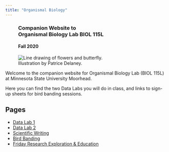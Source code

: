 ```yaml
---
title: "Organismal Biology"
---
```


<div class="well mx-auto" style="width: 600px;">
<figure class="figure text-right">
<h3 class="text-right">Companion Website&nbsp;to<br>Organismal Biology Lab BIOL 115L</h3>
<h4 class="text-left">Fall 2020</h4>
  <img src="images/lab_book_cover_2019.png" class="figure-img img-fluid rounded" alt="Line drawing of flowers and butterfly.">
  <figcaption class="figure-caption text-right">Illustration by Patrice Delaney.</figcaption>
</figure>
</div>

<p class="lead">Welcome to the companion website for Organismal Biology Lab (BIOL 115L) at 
Minnesota State University Moorhead.</p>

Here you can find the two Data Labs you will do in class, and links to sign-up sheets for bird banding sessions.

## Pages

- [Data Lab 1](lab1.html)
- [Data Lab 2](lab2.html)
- [Scientific Writing](sci_writing.html)
- [Bird Banding](bird_banding.html)
- [Friday Research Exploration & Education](free.html)